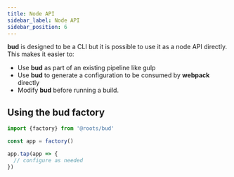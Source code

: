 ```yaml
---
title: Node API
sidebar_label: Node API
sidebar_position: 6
---
```


**bud** is designed to be a CLI but it is possible to use it as a node API directly. This makes it easier to: 

- Use **bud** as part of an existing pipeline like gulp
- Use **bud** to generate a configuration to be consumed by **webpack** directly
- Modify **bud** before running a build.

## Using the bud factory

```js
import {factory} from '@roots/bud'

const app = factory()

app.tap(app => {
  // configure as needed
})
```
